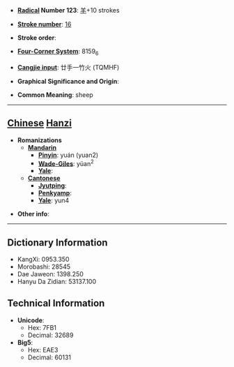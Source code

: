 * '''[[Wiktionary:Chinese radical index| Radical]] Number 123''': [[Wiktionary:Chinese radical index 羊|羊]]+10 strokes

* '''[[Wiktionary:Chinese total strokes index|Stroke number]]''': [[Wiktionary:Chinese total strokes index 16|16]]

* '''Stroke order''': 

* '''[[Wiktionary:Chinese four corner index|Four-Corner System]]''': 8159<sub>6</sub>

* '''[[Wiktionary:Chinese Cangjie index|Cangjie input]]''': 廿手一竹火 (TQMHF)

* '''Graphical Significance and Origin''': 

* '''Common Meaning''': sheep

----

== [[Chinese]] [[Hanzi]] ==

* '''Romanizations'''
** '''[[Mandarin]]'''
*** '''[[Pinyin]]''': yuán (yuan2)
*** '''[[Wade-Giles]]''': yüan<sup>2</sup>
*** '''[[Yale]]''': 
** '''[[Cantonese]]'''
*** '''[[Jyutping]]''':
*** '''[[Penkyamp]]''': 
*** '''[[Yale]]''': yun4

* '''Other info''': 

----

== Dictionary Information ==

* KangXi: 0953.350
* Morobashi: 28545
* Dae Jaweon: 1398.250
* Hanyu Da Zidian: 53137.100

== Technical Information ==

* '''Unicode''':
** Hex: 7FB1
** Decimal: 32689
* '''Big5''':
** Hex: EAE3
** Decimal: 60131